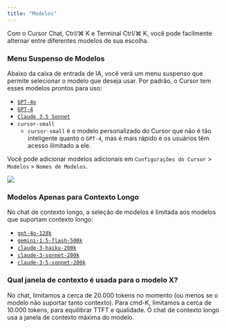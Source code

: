 ```yaml
---
title: "Modelos"
---
```


Com o Cursor Chat, Ctrl/⌘ K e Terminal Ctrl/⌘ K, você pode facilmente alternar entre diferentes modelos de sua escolha.

### Menu Suspenso de Modelos

Abaixo da caixa de entrada de IA, você verá um menu suspenso que permite selecionar o modelo que deseja usar. Por padrão, o Cursor tem esses modelos prontos para uso:

- [`GPT-4o`](https://openai.com/index/hello-gpt-4o/)
- [`GPT-4`](https://openai.com/index/gpt-4/)
- [`Claude 3.5 Sonnet`](https://www.anthropic.com/news/claude-3-5-sonnet)
- `cursor-small`
  - `cursor-small` é o modelo personalizado do Cursor que não é tão inteligente quanto o `GPT-4`, mas é mais rápido e os usuários têm acesso ilimitado a ele.

Você pode adicionar modelos adicionais em `Configurações do Cursor` > `Modelos` > `Nomes de Modelos`.

<Frame>
  <img src="/images/advanced/model-toggle.png" />
</Frame>

### Modelos Apenas para Contexto Longo

No chat de contexto longo, a seleção de modelos é limitada aos modelos que suportam contexto longo:

- [`gpt-4o-128k`](https://platform.openai.com/docs/models)
- [`gemini-1.5-flash-500k`](https://deepmind.google/technologies/gemini/flash/)
- [`claude-3-haiku-200k`](https://www.anthropic.com/news/claude-3-family)
- [`claude-3-sonnet-200k`](https://www.anthropic.com/news/claude-3-family)
- [`claude-3-5-sonnet-200k`](https://www.anthropic.com/news/claude-3-5-sonnet)

### Qual janela de contexto é usada para o modelo X?

No chat, limitamos a cerca de 20.000 tokens no momento (ou menos se o modelo não suportar tanto contexto). Para cmd-K, limitamos a cerca de 10.000 tokens, para equilibrar TTFT e qualidade. O chat de contexto longo usa a janela de contexto máxima do modelo.
